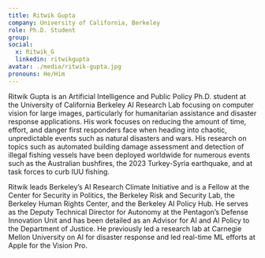 ```yaml
---
title: Ritwik Gupta
company: University of California, Berkeley
role: Ph.D. Student
group:
social:
  x: Ritwik_G
  linkedin: ritwikgupta
avatar: ./media/ritwik-gupta.jpg
pronouns: He/Him
---
```

Ritwik Gupta is an Artificial Intelligence and Public Policy Ph.D. student at the University of California Berkeley AI Research Lab focusing on computer vision for large images, particularly for humanitarian assistance and disaster response applications. His work focuses on reducing the amount of time, effort, and danger first responders face when heading into chaotic, unpredictable events such as natural disasters and wars. His research on topics such as automated building damage assessment and detection of illegal fishing vessels have been deployed worldwide for numerous events such as the Australian bushfires, the 2023 Turkey-Syria earthquake, and at task forces to curb IUU fishing. 

Ritwik leads Berkeley’s AI Research Climate Initiative and is a Fellow at the Center for Security in Politics, the Berkeley Risk and Security Lab, the Berkeley Human Rights Center, and the Berkeley AI Policy Hub. He serves as the Deputy Technical Director for Autonomy at the Pentagon’s Defense Innovation Unit and has been detailed as an Advisor for AI and AI Policy to the Department of Justice. He previously led a research lab at Carnegie Mellon University on AI for disaster response and led real-time ML efforts at Apple for the Vision Pro. 